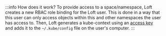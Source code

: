 :::info How does it work?
To provide access to a space/namespace, Loft creates a new RBAC role binding for the Loft user. This is done in a way that this user can only access objects within this and other namespaces the user has access to. Then, Loft generates a kube-context using an [access key](../../auth/access-keys.mdx) and adds it to the `~/.kube/config` file on the user's computer.
:::